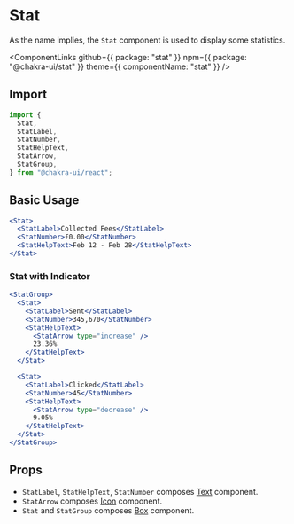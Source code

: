 # Stat

As the name implies, the `Stat` component is used to display some statistics.

<ComponentLinks
  github={{ package: "stat" }}
  npm={{ package: "@chakra-ui/stat" }}
  theme={{ componentName: "stat" }}
/>

## Import

```js
import {
  Stat,
  StatLabel,
  StatNumber,
  StatHelpText,
  StatArrow,
  StatGroup,
} from "@chakra-ui/react";
```

## Basic Usage

```jsx live
<Stat>
  <StatLabel>Collected Fees</StatLabel>
  <StatNumber>£0.00</StatNumber>
  <StatHelpText>Feb 12 - Feb 28</StatHelpText>
</Stat>
```

### Stat with Indicator

```jsx live
<StatGroup>
  <Stat>
    <StatLabel>Sent</StatLabel>
    <StatNumber>345,670</StatNumber>
    <StatHelpText>
      <StatArrow type="increase" />
      23.36%
    </StatHelpText>
  </Stat>

  <Stat>
    <StatLabel>Clicked</StatLabel>
    <StatNumber>45</StatNumber>
    <StatHelpText>
      <StatArrow type="decrease" />
      9.05%
    </StatHelpText>
  </Stat>
</StatGroup>
```

## Props

- `StatLabel`, `StatHelpText`, `StatNumber` composes
  [Text](/docs/components/typography/text) component.
- `StatArrow` composes [Icon](/docs/components/media-and-icons/icon) component.
- `Stat` and `StatGroup` composes [Box](/docs/components/layout/box) component.

<PropsTable of="Stat" />
